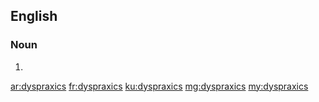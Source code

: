 ==English==

===Noun===
{{head|en|noun plural form}}

# {{plural of|dyspraxic|lang=en}}

[[ar:dyspraxics]]
[[fr:dyspraxics]]
[[ku:dyspraxics]]
[[mg:dyspraxics]]
[[my:dyspraxics]]